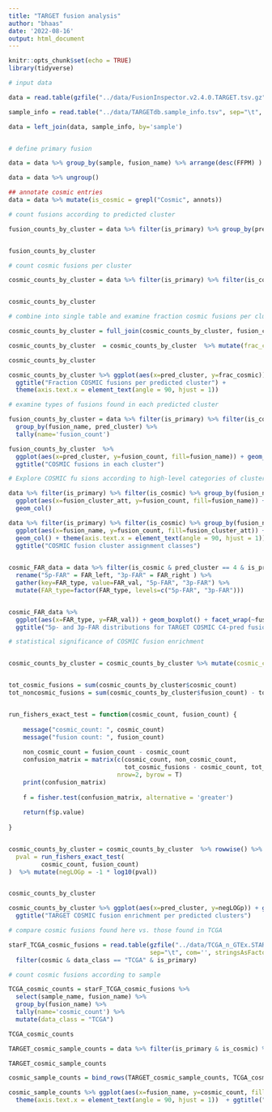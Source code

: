 ```yaml
---
title: "TARGET fusion analysis"
author: "bhaas"
date: '2022-08-16'
output: html_document
---
```


```r
knitr::opts_chunk$set(echo = TRUE)
library(tidyverse)
```

```r

# input data

data = read.table(gzfile("../data/FusionInspector.v2.4.0.TARGET.tsv.gz"), sep="\t", com='', header=T, stringsAsFactors = F)

sample_info = read.table("../data/TARGETdb.sample_info.tsv", sep="\t", header=T, stringsAsFactors = F)

data = left_join(data, sample_info, by='sample')


# define primary fusion

data = data %>% group_by(sample, fusion_name) %>% arrange(desc(FFPM) ) %>% mutate(is_primary = ifelse(row_number() == 1, TRUE, FALSE))

data = data %>% ungroup()

## annotate cosmic entries
data = data %>% mutate(is_cosmic = grepl("Cosmic", annots))


```



```r

# count fusions according to predicted cluster

fusion_counts_by_cluster = data %>% filter(is_primary) %>% group_by(pred_cluster) %>% tally(name='fusion_count')


fusion_counts_by_cluster

```


```r

# count cosmic fusions per cluster 

cosmic_counts_by_cluster = data %>% filter(is_primary) %>% filter(is_cosmic) %>% group_by(pred_cluster) %>% tally(name='cosmic_count')


cosmic_counts_by_cluster

```



```r

# combine into single table and examine fraction cosmic fusions per cluster

cosmic_counts_by_cluster = full_join(cosmic_counts_by_cluster, fusion_counts_by_cluster, by='pred_cluster')

cosmic_counts_by_cluster  = cosmic_counts_by_cluster  %>% mutate(frac_cosmic = cosmic_count/fusion_count)

cosmic_counts_by_cluster

```

```r

cosmic_counts_by_cluster %>% ggplot(aes(x=pred_cluster, y=frac_cosmic)) + geom_col() +
  ggtitle("Fraction COSMIC fusions per predicted cluster") +
  theme(axis.text.x = element_text(angle = 90, hjust = 1))


```


```r

# examine types of fusions found in each predicted cluster

fusion_counts_by_cluster = data %>% filter(is_primary) %>% filter(is_cosmic) %>% 
  group_by(fusion_name, pred_cluster) %>%
  tally(name='fusion_count') 

fusion_counts_by_cluster  %>%
  ggplot(aes(x=pred_cluster, y=fusion_count, fill=fusion_name)) + geom_col() +
  ggtitle("COSMIC fusions in each cluster")


```








```r

# Explore COSMIC fu sions according to high-level categories of clusters

data %>% filter(is_primary) %>% filter(is_cosmic) %>% group_by(fusion_name, fusion_cluster_att) %>% tally(name='fusion_count') %>%
  ggplot(aes(x=fusion_cluster_att, y=fusion_count, fill=fusion_name)) +
  geom_col()

```


```r

data %>% filter(is_primary) %>% filter(is_cosmic) %>% group_by(fusion_name, fusion_cluster_att) %>% tally(name='fusion_count') %>%
  ggplot(aes(x=fusion_name, y=fusion_count, fill=fusion_cluster_att)) +
  geom_col() + theme(axis.text.x = element_text(angle = 90, hjust = 1)) +
  ggtitle("COSMIC fusion cluster assignment classes")
  


```


```r

cosmic_FAR_data = data %>% filter(is_cosmic & pred_cluster == 4 & is_primary) %>% 
  rename("5p-FAR" = FAR_left, "3p-FAR" = FAR_right ) %>%
  gather(key=FAR_type, value=FAR_val, "5p-FAR", "3p-FAR") %>%
  mutate(FAR_type=factor(FAR_type, levels=c("5p-FAR", "3p-FAR"))) 


cosmic_FAR_data %>%
  ggplot(aes(x=FAR_type, y=FAR_val)) + geom_boxplot() + facet_wrap(~fusion_name, scale='free_y') +
  ggtitle("5p- and 3p-FAR distributions for TARGET COSMIC C4-pred fusions")


```


```r


# statistical significance of COSMIC fusion enrichment


cosmic_counts_by_cluster = cosmic_counts_by_cluster %>% mutate(cosmic_count = ifelse(is.na(cosmic_count), 0, cosmic_count))


tot_cosmic_fusions = sum(cosmic_counts_by_cluster$cosmic_count)
tot_noncosmic_fusions = sum(cosmic_counts_by_cluster$fusion_count) - tot_cosmic_fusions


run_fishers_exact_test = function(cosmic_count, fusion_count) {
    
    message("cosmic_count: ", cosmic_count)
    message("fusion count: ", fusion_count)
  
    non_cosmic_count = fusion_count - cosmic_count
    confusion_matrix = matrix(c(cosmic_count, non_cosmic_count,
                                tot_cosmic_fusions - cosmic_count, tot_noncosmic_fusions - non_cosmic_count),
                              nrow=2, byrow = T)    
    print(confusion_matrix)
    
    f = fisher.test(confusion_matrix, alternative = 'greater')
    
    return(f$p.value)
    
}


cosmic_counts_by_cluster = cosmic_counts_by_cluster  %>% rowwise() %>% mutate(
  pval = run_fishers_exact_test(
         cosmic_count, fusion_count)
)  %>% mutate(negLOGp = -1 * log10(pval))


cosmic_counts_by_cluster

```


```r


cosmic_counts_by_cluster %>% ggplot(aes(x=pred_cluster, y=negLOGp)) + geom_col() +
  ggtitle("TARGET COSMIC fusion enrichment per predicted clusters")


```


```r

# compare cosmic fusions found here vs. those found in TCGA

starF_TCGA_cosmic_fusions = read.table(gzfile("../data/TCGA_n_GTEx.STAR-Fusion.v1.7.fusion_preds.decorated.tsv.gz"), 
                                       sep="\t", com='', stringsAsFactors = F, header=T) %>% 
  filter(cosmic & data_class == "TCGA" & is_primary)

```


```r

# count cosmic fusions according to sample

TCGA_cosmic_counts = starF_TCGA_cosmic_fusions %>% 
  select(sample_name, fusion_name) %>% 
  group_by(fusion_name) %>% 
  tally(name='cosmic_count') %>% 
  mutate(data_class = "TCGA")

TCGA_cosmic_counts

```

```r

TARGET_cosmic_sample_counts = data %>% filter(is_primary & is_cosmic) %>% select(sample, fusion_name) %>% group_by(fusion_name) %>% tally(name='cosmic_count') %>% mutate(data_class = 'TARGET')

TARGET_cosmic_sample_counts

```

```r

cosmic_sample_counts = bind_rows(TARGET_cosmic_sample_counts, TCGA_cosmic_counts)

```




```r


cosmic_sample_counts %>% ggplot(aes(x=fusion_name, y=cosmic_count, fill=data_class)) + geom_col() + 
  theme(axis.text.x = element_text(angle = 90, hjust = 1))  + ggtitle("COSMIC fusion sample counts for TARGET and TCGA")


```





